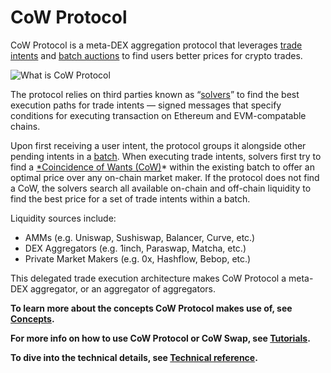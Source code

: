 # CoW Protocol

CoW Protocol is a meta-DEX aggregation protocol that leverages [trade intents](cow-protocol/concepts/introduction/intents) and [batch auctions](cow-protocol/concepts/introduction/batch-auctions) to find users better prices for crypto trades.

![What is CoW Protocol](/img/what-is-cow-protocol.png)

The protocol relies on third parties known as “[solvers](cow-protocol/concepts/introduction/solvers)” to find the best execution paths for trade intents — signed messages that specify conditions for executing transaction on Ethereum and EVM-compatable chains. 

Upon first receiving a user intent, the protocol groups it alongside other pending intents in a [batch](cow-protocol/concepts/introduction/batch-auctions). When executing trade intents, solvers first try to find a [*Coincidence of Wants (CoW)](cow-protocol/concepts/introduction/coincidence-of-wants)* within the existing batch to offer an optimal price over any on-chain market maker. If the protocol does not find a CoW, the solvers search all available on-chain and off-chain liquidity to find the best price for a set of trade intents within a batch.

Liquidity sources include:

- AMMs (e.g. Uniswap, Sushiswap, Balancer, Curve, etc.)
- DEX Aggregators (e.g. 1inch, Paraswap, Matcha, etc.)
- Private Market Makers (e.g. 0x, Hashflow, Bebop, etc.)

This delegated trade execution architecture makes CoW Protocol a meta-DEX aggregator, or an aggregator of aggregators.

**To learn more about the concepts CoW Protocol makes use of, see [Concepts](cow-protocol/concepts).**

**For more info on how to use CoW Protocol or CoW Swap, see [Tutorials](cow-protocol/tutorials).**

**To dive into the technical details, see [Technical reference](cow-protocol/reference).**
